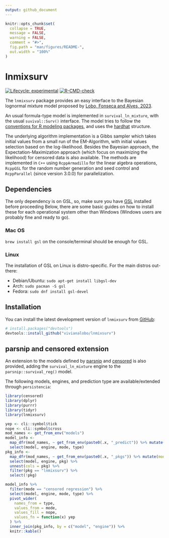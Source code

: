 ```yaml
---
output: github_document
---
```


<!-- README.md is generated from README.Rmd. Please edit that file -->

```r
knitr::opts_chunk$set(
  collapse = TRUE,
  message = FALSE,
  warning = FALSE,
  comment = "#>",
  fig.path = "man/figures/README-",
  out.width = "100%"
)
```

# lnmixsurv

<!-- badges: start -->

[![Lifecycle: experimental](https://img.shields.io/badge/lifecycle-experimental-orange.svg)](https://lifecycle.r-lib.org/articles/stages.html#experimental) [![R-CMD-check](https://github.com/vivianalobo/lnmixsurv/actions/workflows/R-CMD-check.yaml/badge.svg)](https://github.com/vivianalobo/lnmixsurv/actions/workflows/R-CMD-check.yaml)

<!-- badges: end -->

The `lnmixsurv` package provides an easy interface to the Bayesian lognormal mixture model proposed by [Lobo, Fonseca and Alves, 2023](https://www.cambridge.org/core/journals/annals-of-actuarial-science/article/abs/lapse-risk-modeling-in-insurance-a-bayesian-mixture-approach/EDA511D313959D9A4040C51289A29B4A).

An usual formula-type model is implemented in `survival_ln_mixture`, with the usual `suvival::Surv()` interface. The model tries to follow the [conventions for R modeling packages](https://tidymodels.github.io/model-implementation-principles/), and uses the [hardhat](https://hardhat.tidymodels.org/) structure.

The underlying algorithm implementation is a Gibbs sampler which takes initial values from a small run of the EM-Algorithm, with initial values selection based on the log-likelihood. Besides the Bayesian approach, the Expectation-Maximization approach (which focus on maximizing the likelihood) for censored data is also available. The methods are implemented in `C++` using `RcppArmadillo` for the linear algebra operations, `RcppGSL` for the random number generation and seed control and `RcppParallel` (since version 3.0.0) for parallelization.

## Dependencies

The only dependency is on GSL, so, make sure you have [GSL](https://www.gnu.org/software/gsl/) installed before proceeding Below, there are some basic guides on how to install these for each operational system other than Windows (Windows users are probably fine and ready to go).

### Mac OS

`brew install gsl` on the console/terminal should be enough for GSL.

### Linux

The installation of GSL on Linux is distro-specific. For the main distros out-there:

- Debian/Ubuntu: `sudo apt-get install libgsl-dev`
- Arch: `sudo pacman -S gsl`
- Fedora: `sudo dnf install gsl-devel`

## Installation

You can install the latest development version of `lnmixsurv` from [GitHub](https://github.com/):

``` r
# install.packages("devtools")
devtools::install_github("vivianalobo/lnmixsurv")
```

## parsnip and censored extension

An extension to the models defined by [parsnip](https://parsnip.tidymodels.org/index.html) and [censored](https://censored.tidymodels.org/articles/examples.html) is also provided, adding the `survival_ln_mixture` engine to the `parsnip::survival_reg()` model.

The following models, engines, and prediction type are available/extended through `persistencia`:

```r
library(censored)
library(dplyr)
library(purrr)
library(tidyr)
library(lnmixsurv)

yep <- cli::symbol$tick
nope <- cli::symbol$cross
mod_names <- get_from_env("models")
model_info <-
  map_dfr(mod_names, ~ get_from_env(paste0(.x, "_predict")) %>% mutate(model = .x)) %>%
  select(model, engine, mode, type)
pkg_info <-
  map_dfr(mod_names, ~ get_from_env(paste0(.x, "_pkgs")) %>% mutate(model = .x)) %>%
  select(model, engine, pkg) %>%
  unnest(cols = pkg) %>%
  filter(pkg == "lnmixsurv") %>%
  select(!pkg)

model_info %>%
  filter(mode == "censored regression") %>%
  select(model, engine, mode, type) %>%
  pivot_wider(
    names_from = type,
    values_from = mode,
    values_fill = nope,
    values_fn = function(x) yep
  ) %>%
  inner_join(pkg_info, by = c("model", "engine")) %>%
  knitr::kable()
```
